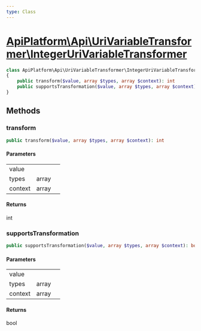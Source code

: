 ```yaml
---
type: Class
---
```


# [ApiPlatform\Api\UriVariableTransformer\IntegerUriVariableTransformer](/docs/v3.1/reference/Api/UriVariableTransformer/IntegerUriVariableTransformer)



```php
class ApiPlatform\Api\UriVariableTransformer\IntegerUriVariableTransformer implements `<a href="/docs/v3.1/reference/Api/UriVariableTransformerInterface">ApiPlatform\Api\UriVariableTransformerInterface</a>`
{
    public transform($value, array $types, array $context): int
    public supportsTransformation($value, array $types, array $context): bool
}
```
## Methods

### transform



```php
public transform($value, array $types, array $context): int
```

#### Parameters

<table><tbody>
<tr><td>value</td><td></td><td></td></tr><tr><td>types</td><td>array</td><td></td></tr><tr><td>context</td><td>array</td><td></td></tr>
</tbody>
</table>

#### Returns

int

### supportsTransformation



```php
public supportsTransformation($value, array $types, array $context): bool
```

#### Parameters

<table><tbody>
<tr><td>value</td><td></td><td></td></tr><tr><td>types</td><td>array</td><td></td></tr><tr><td>context</td><td>array</td><td></td></tr>
</tbody>
</table>

#### Returns

bool
